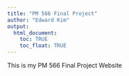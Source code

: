 ```yaml
---
title: "PM 566 Final Project"
author: "Edward Kim"
output: 
  html_document: 
    toc: TRUE 
    toc_float: TRUE
---
```


This is my PM 566 Final Project Website